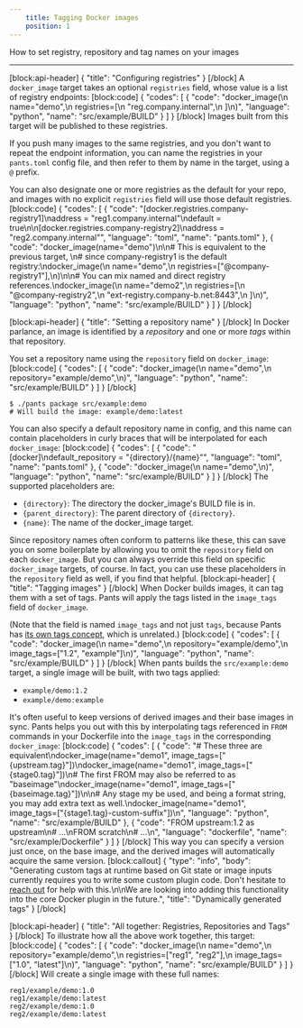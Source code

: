```yaml
---
    title: Tagging Docker images
    position: 1
---
```


How to set registry, repository and tag names on your images

---

[block:api-header]
{
  "title": "Configuring registries"
}
[/block]
A `docker_image` target takes an optional `registries` field, whose value is a list of registry endpoints:
[block:code]
{
  "codes": [
    {
      "code": "docker_image(\n    name=\"demo\",\n    registries=[\n        \"reg.company.internal\",\n    ]\n)",
      "language": "python",
      "name": "src/example/BUILD"
    }
  ]
}
[/block]
Images built from this target will be published to these registries.

If you push many images to the same registries, and you don't want to repeat the endpoint information, you can name the registries in your `pants.toml` config file, and then refer to them by name in the target, using a `@` prefix.

You can also designate one or more registries as the default for your repo, and images with no explicit `registries` field will use those default registries.
[block:code]
{
  "codes": [
    {
      "code": "[docker.registries.company-registry1]\naddress = \"reg1.company.internal\"\ndefault = true\n\n[docker.registries.company-registry2]\naddress = \"reg2.company.internal\"",
      "language": "toml",
      "name": "pants.toml"
    },
    {
      "code": "docker_image(name=\"demo\")\n\n# This is equivalent to the previous target, \n# since company-registry1 is the default registry:\ndocker_image(\n    name=\"demo\",\n    registries=[\"@company-registry1\"],\n)\n\n# You can mix named and direct registry references.\ndocker_image(\n    name=\"demo2\",\n    registries=[\n        \"@company-registry2\",\n        \"ext-registry.company-b.net:8443\",\n    ]\n)",
      "language": "python",
      "name": "src/example/BUILD"
    }
  ]
}
[/block]

[block:api-header]
{
  "title": "Setting a repository name"
}
[/block]
In Docker parlance, an image is identified by a *repository* and one or more *tags* within that repository. 

You set a repository name using the `repository` field on `docker_image`:
[block:code]
{
  "codes": [
    {
      "code": "docker_image(\n    name=\"demo\",\n    repository=\"example/demo\",\n)",
      "language": "python",
      "name": "src/example/BUILD"
    }
  ]
}
[/block]
```shell
$ ./pants package src/example:demo
# Will build the image: example/demo:latest
```

You can also specify a default repository name in config, and this name can contain placeholders in curly braces that will be interpolated for each `docker_image`:
[block:code]
{
  "codes": [
    {
      "code": "[docker]\ndefault_repository = \"{directory}/{name}\"",
      "language": "toml",
      "name": "pants.toml"
    },
    {
      "code": "docker_image(\n    name=\"demo\",\n)",
      "language": "python",
      "name": "src/example/BUILD"
    }
  ]
}
[/block]
The supported placeholders are:
- `{directory}`: The directory the docker_image's BUILD file is in.
- `{parent_directory}`: The parent directory of `{directory}`.
- `{name}`: The name of the docker_image target.

Since repository names often conform to patterns like these, this can save you on some boilerplate by allowing you to omit the `repository` field on each `docker_image`. But you can always override this field on specific `docker_image` targets, of course. In fact, you can use these placeholders in the `repository` field as well, if you find that helpful.
[block:api-header]
{
  "title": "Tagging images"
}
[/block]
When Docker builds images, it can tag them with a set of tags. Pants will apply the tags listed in the `image_tags` field of `docker_image`. 

(Note that the field is named `image_tags` and not just `tags`, because Pants has [its own tags concept](doc:reference-target#codetagscode), which is unrelated.)
[block:code]
{
  "codes": [
    {
      "code": "docker_image(\n    name=\"demo\",\n    repository=\"example/demo\",\n    image_tags=[\"1.2\", \"example\"]\n)",
      "language": "python",
      "name": "src/example/BUILD"
    }
  ]
}
[/block]
When pants builds the `src/example:demo` target, a single image will be built, with two tags applied:
- `example/demo:1.2`
- `example/demo:example`

It's often useful to keep versions of derived images and their base images in sync. Pants helps you out with this by interpolating tags referenced in `FROM` commands in your Dockerfile into the `image_tags` in the corresponding `docker_image`:
[block:code]
{
  "codes": [
    {
      "code": "# These three are equivalent\ndocker_image(name=\"demo1\", image_tags=[\"{upstream.tag}\"])\ndocker_image(name=\"demo1\", image_tags=[\"{stage0.tag}\"])\n# The first FROM may also be referred to as \"baseimage\"\ndocker_image(name=\"demo1\", image_tags=[\"{baseimage.tag}\"])\n\n# Any stage my be used, and being a format string, you may add extra text as well.\ndocker_image(name=\"demo1\", image_tags=[\"{stage1.tag}-custom-suffix\"])\n",
      "language": "python",
      "name": "src/example/BUILD"
    },
    {
      "code": "FROM upstream:1.2 as upstream\n# ...\nFROM scratch\n# ...\n",
      "language": "dockerfile",
      "name": "src/example/Dockerfile"
    }
  ]
}
[/block]
This way you can specify a version just once, on the base image, and the derived images will automatically acquire the same version. 
[block:callout]
{
  "type": "info",
  "body": "Generating custom tags at runtime based on Git state or image inputs currently requires you to write some custom plugin code. Don't hesitate to [reach out](doc:getting-help) for help with this.\n\nWe are looking into adding this functionality into the core Docker plugin in the future.",
  "title": "Dynamically generated tags"
}
[/block]

[block:api-header]
{
  "title": "All together: Registries, Repositories and Tags"
}
[/block]
To illustrate how all the above work together, this target:
[block:code]
{
  "codes": [
    {
      "code": "docker_image(\n    name=\"demo\",\n    repository=\"example/demo\",\n    registries=[\"reg1\", \"reg2\"],\n    image_tags=[\"1.0\", \"latest\"]\n)",
      "language": "python",
      "name": "src/example/BUILD"
    }
  ]
}
[/block]
Will create a single image with these full names:

```
reg1/example/demo:1.0
reg1/example/demo:latest
reg2/example/demo:1.0
reg2/example/demo:latest
```
